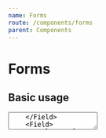 ```yaml
---
name: Forms
route: /components/forms
parent: Components
---
```



# Forms

## Basic usage

<Playground>
  <form>
    <Field label="Name">
      <TextInput placeholder="Text input" />
    </Field>
    <Field label="Username" help="helper text">
      <TextInput value="visits" />
    </Field>
    <Field label="Email" error="invalid email">
      <TextInput type="email" value="wrong@email" />
    </Field>
    <Field label="Message">
      <Textarea placeholder="Textarea Text here" />
    </Field>
    <Field>
      <Select value={2} options={[ { id: 1, name: 'options1' }, { id: 2, name: 'options2' } ]} />
    </Field>
    <Field>
      <Checkbox checked>
        I agree to the <a href="#">terms and conditions</a>
      </Checkbox>
    </Field>
    <Field>
      <Radio name="agree" value="yes">Yes</Radio>
      <Radio name="agree" value="no">No</Radio>
    </Field>
    <Button>Submit</Button>
    <Button>Clear</Button>
  </form>
</Playground>
